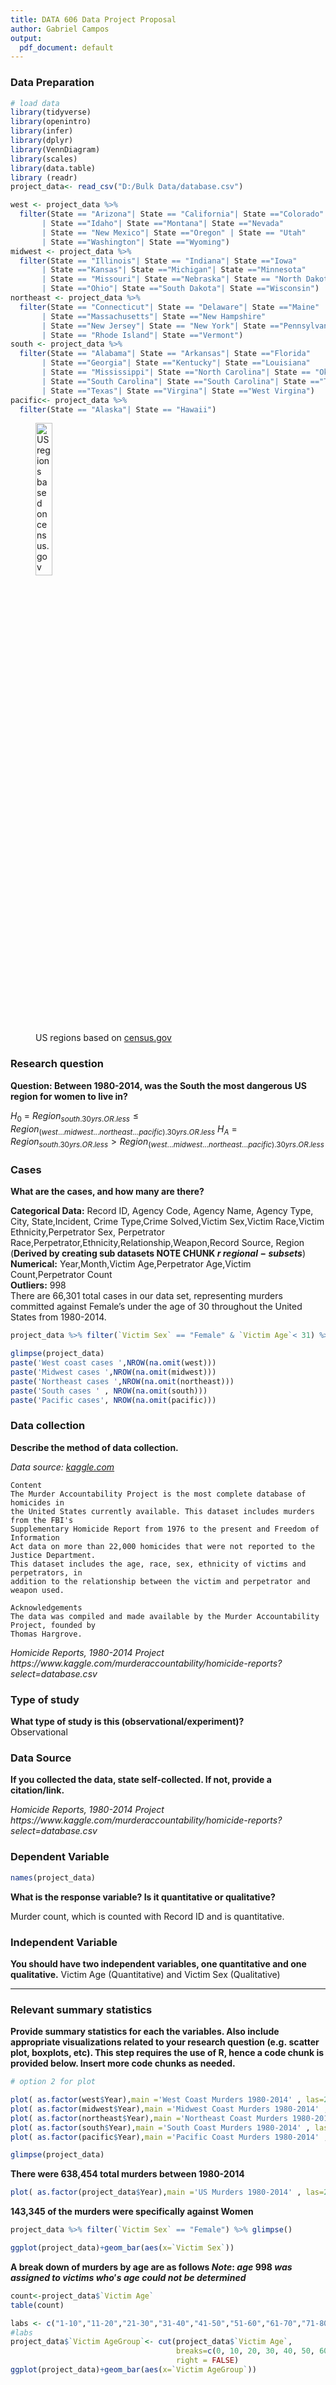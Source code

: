 ```yaml
---
title: DATA 606 Data Project Proposal
author: Gabriel Campos
output:
  pdf_document: default
---
```


### Data Preparation

```r
# load data
library(tidyverse)
library(openintro)
library(infer)
library(dplyr)
library(VennDiagram)
library(scales)
library(data.table)
library (readr)
project_data<- read_csv("D:/Bulk Data/database.csv")

```

```r
west <- project_data %>%
  filter(State == "Arizona"| State == "California"| State =="Colorado"
  	   | State =="Idaho"| State =="Montana"| State =="Nevada"
  	   | State == "New Mexico"| State =="Oregon" | State == "Utah"
  	   | State =="Washington"| State =="Wyoming")
midwest <- project_data %>%
  filter(State == "Illinois"| State == "Indiana"| State =="Iowa"
  	   | State =="Kansas"| State =="Michigan"| State =="Minnesota"
  	   | State == "Missouri"| State =="Nebraska"| State == "North Dakota"
  	   | State =="Ohio"| State =="South Dakota"| State =="Wisconsin")
northeast <- project_data %>%
  filter(State == "Connecticut"| State == "Delaware"| State =="Maine"
  	   | State =="Massachusetts"| State =="New Hampshire"
  	   | State =="New Jersey"| State == "New York"| State =="Pennsylvania"
  	   | State == "Rhode Island"| State =="Vermont")
south <- project_data %>%
  filter(State == "Alabama"| State == "Arkansas"| State =="Florida"
  	   | State =="Georgia"| State =="Kentucky"| State =="Louisiana"
  	   | State == "Mississippi"| State =="North Carolina"| State == "Oklahoma"
  	   | State =="South Carolina"| State =="South Carolina"| State =="Tennessee"
  	   | State =="Texas"| State =="Virgina"| State =="West Virgina")
pacific<- project_data %>%
  filter(State == "Alaska"| State == "Hawaii")
```

![US regions based on [census.gov](https://www2.census.gov/geo/pdfs/maps-data/maps/reference/us_regdiv.pdf) ](regions.PNG){height=25%}


### Research question 

**Question: Between 1980-2014, was the South the most dangerous US region for women to live in?**

$H_0$ = $Region_{south.30yrs.OR.less}\le Region_{(west...midwest...northeast...pacific).30yrs.OR.less}$\newline
$H_A$ = $Region_{south.30yrs.OR.less}> Region_{(west...midwest...northeast...pacific).30yrs.OR.less}$\newline

### Cases 

**What are the cases, and how many are there?**

**Categorical Data:** Record ID, Agency Code, Agency Name, Agency Type, City, State,Incident,\newline
Crime Type,Crime Solved,Victim Sex,Victim Race,Victim Ethnicity,Perpetrator Sex,\newline
Perpetrator Race,Perpetrator,Ethnicity,Relationship,Weapon,Record Source, \newline
Region (**Derived by creating sub datasets NOTE CHUNK $r$ $regional-subsets$**) \newline
\
**Numerical:** Year,Month,Victim Age,Perpetrator Age,Victim Count,Perpetrator Count \newline
\
**Outliers:** 998 \newline
\
There are 66,301 total cases in our data set, representing murders committed against Female's under the age of 30 throughout the United States from 1980-2014.\newline

```r
project_data %>% filter(`Victim Sex` == "Female" & `Victim Age`< 31) %>% glimpse()
```


```r
glimpse(project_data)
paste('West coast cases ',NROW(na.omit(west)))
paste('Midwest cases ',NROW(na.omit(midwest)))
paste('Northeast cases ',NROW(na.omit(northeast)))
paste('South cases ' , NROW(na.omit(south)))
paste('Pacific cases', NROW(na.omit(pacific)))
```




### Data collection 

**Describe the method of data collection.**\newline

*Data source: [kaggle.com](https://www.kaggle.com/murderaccountability/homicide-reports?select=database.csv)*\newline
	
	Content
	The Murder Accountability Project is the most complete database of homicides in 
	the United States currently available. This dataset includes murders from the FBI's
	Supplementary Homicide Report from 1976 to the present and Freedom of Information
	Act data on more than 22,000 homicides that were not reported to the Justice Department.
	This dataset includes the age, race, sex, ethnicity of victims and perpetrators, in
	addition to the relationship between the victim and perpetrator and weapon used.

	Acknowledgements
	The data was compiled and made available by the Murder Accountability Project, founded by 
	Thomas Hargrove.
	
*Homicide Reports, 1980-2014
Project
https://www.kaggle.com/murderaccountability/homicide-reports?select=database.csv*


### Type of study 

**What type of study is this (observational/experiment)?**\newline
\
Observational


### Data Source 

**If you collected the data, state self-collected. If not, provide a citation/link.**

*Homicide Reports, 1980-2014
Project
https://www.kaggle.com/murderaccountability/homicide-reports?select=database.csv*


### Dependent Variable

```r
names(project_data)
```


**What is the response variable? Is it quantitative or qualitative?**

Murder count, which is counted with Record ID and is quantitative.

### Independent Variable

**You should have two independent variables, one quantitative and one qualitative.**\newline
Victim Age (Quantitative) and Victim Sex (Qualitative)

------------------------------------------------------------------------------------------------------------
\clearpage

### Relevant summary statistics 

**Provide summary statistics for each the variables. Also include appropriate visualizations related to your research question (e.g. scatter plot, boxplots, etc). This step requires the use of R, hence a code chunk is provided below. Insert more code chunks as needed.**

```r
# option 2 for plot

plot( as.factor(west$Year),main ='West Coast Murders 1980-2014' , las=2) 
plot( as.factor(midwest$Year),main ='Midwest Coast Murders 1980-2014' , las=2)
plot( as.factor(northeast$Year),main ='Northeast Coast Murders 1980-2014' , las=2)
plot( as.factor(south$Year),main ='South Coast Murders 1980-2014' , las=2)
plot( as.factor(pacific$Year),main ='Pacific Coast Murders 1980-2014' , las=2)
```

```r
glimpse(project_data)
```

**There were 638,454 total murders between 1980-2014**
\

```r
plot( as.factor(project_data$Year),main ='US Murders 1980-2014' , las=2)

```



\clearpage


**143,345 of the murders were specifically against Women**

```r
project_data %>% filter(`Victim Sex` == "Female") %>% glimpse()
```


```r
ggplot(project_data)+geom_bar(aes(x=`Victim Sex`))

```



**A break down of murders by age are as follows $Note:$ $age$ $998$ $was$ $assigned$ $to$ $victims$ $who's$ $age$ $could$ $not$ $be$ $determined$**

```r
count<-project_data$`Victim Age`
table(count)
```
\clearpage

```r
labs <- c("1-10","11-20","21-30","31-40","41-50","51-60","61-70","71-80","81-90","91-100")
#labs
project_data$`Victim AgeGroup`<- cut(project_data$`Victim Age`,
									 breaks=c(0, 10, 20, 30, 40, 50, 60, 70, 80, 90, 100),
									 right = FALSE)
ggplot(project_data)+geom_bar(aes(x=`Victim AgeGroup`))
```


